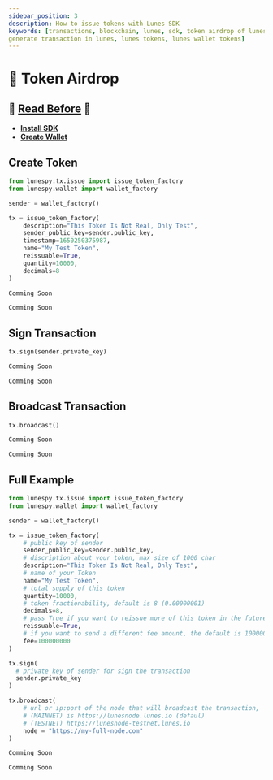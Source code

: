 ```yaml
---
sidebar_position: 3
description: How to issue tokens with Lunes SDK
keywords: [transactions, blockchain, lunes, sdk, token airdrop of lunes sdk, lunes sdk, generate wallet,
generate transaction in lunes, lunes tokens, lunes wallet tokens]
---
```



# 🚀 Token Airdrop

## 🚨 [Read Before](/docs/sdk/transactions/tx) 🚨
- **[Install SDK](/docs/sdk/install_sdk)**
- **[Create Wallet](/docs/sdk/wallet/create)**

## Create Token

<Tabs>
  <TabItem value="Python3" label="Python3" default>

```python {7-13}
from lunespy.tx.issue import issue_token_factory
from lunespy.wallet import wallet_factory

sender = wallet_factory()

tx = issue_token_factory(
    description="This Token Is Not Real, Only Test",
    sender_public_key=sender.public_key,
    timestamp=1650250375987,
    name="My Test Token",
    reissuable=True,
    quantity=10000,
    decimals=8
)
```

  </TabItem>

  <TabItem value="Node.js" label="Node.js">

```javascript
Comming Soon
```
  </TabItem>

  <TabItem value="Web" label="Web">

  ```javascript
  Comming Soon
  ```
  </TabItem>
</Tabs>

## Sign Transaction

<Tabs>
  <TabItem value="Python3" label="Python3" default>

```python
tx.sign(sender.private_key)
```

  </TabItem>

  <TabItem value="Node.js" label="Node.js">

```javascript
Comming Soon
```
  </TabItem>

  <TabItem value="Web" label="Web">

  ```javascript
  Comming Soon
  ```
  </TabItem>
</Tabs>

## Broadcast Transaction

<Tabs>
  <TabItem value="Python3" label="Python3" default>

```python
tx.broadcast()
```

  </TabItem>

  <TabItem value="Node.js" label="Node.js">

```javascript
Comming Soon
```
  </TabItem>

  <TabItem value="Web" label="Web">

  ```javascript
  Comming Soon
  ```
  </TabItem>
</Tabs>

## Full Example

<Tabs>
  <TabItem value="Python3" label="Python3" default>

```python {8,10,12,14,16,18,20,25,32}
from lunespy.tx.issue import issue_token_factory
from lunespy.wallet import wallet_factory

sender = wallet_factory()

tx = issue_token_factory(
    # public key of sender
    sender_public_key=sender.public_key,
    # discription about your token, max size of 1000 char
    description="This Token Is Not Real, Only Test",
    # name of your Token
    name="My Test Token",
    # total supply of this token
    quantity=10000,
    # token fractionability, default is 8 (0.00000001)
    decimals=8,
    # pass True if you want to reissue more of this token in the future
    reissuable=True,
    # if you want to send a different fee amount, the default is 100000000 (1 Lunes)
    fee=100000000
)

tx.sign(
  # private key of sender for sign the transaction
  sender.private_key
)

tx.broadcast(
    # url or ip:port of the node that will broadcast the transaction,
    # (MAINNET) is https://lunesnode.lunes.io (defaul)
    # (TESTNET) https://lunesnode-testnet.lunes.io
    node = "https://my-full-node.com"
)
```

  </TabItem>

  <TabItem value="Node.js" label="Node.js">

```javascript
Comming Soon
```
  </TabItem>

  <TabItem value="Web" label="Web">

  ```javascript
  Comming Soon
  ```
  </TabItem>
</Tabs>


